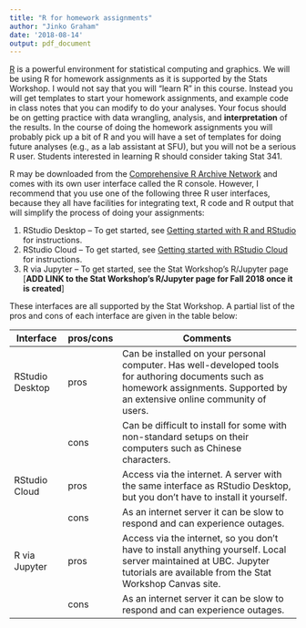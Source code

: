 ```yaml
---
title: "R for homework assignments"
author: "Jinko Graham"
date: '2018-08-14'
output: pdf_document
---
```



[R](http://www.r-project.org) is a powerful environment for
statistical computing and graphics. We will be using R for
homework assignments as it is supported by the Stats Workshop. 
I would not say that you will "learn R" in this course. 
Instead you will get templates to start your homework
assignments, and example code in class notes that you can 
modify to do your analyses. Your focus should be on getting
practice with data wrangling, analysis, and **interpretation**
of the results. In the course of doing the homework assignments
you will probably pick up a bit of R and you will have a set of
templates for doing future analyses (e.g., as a lab assistant 
at SFU), but you will not be a serious R user. Students
interested in learning R should consider taking Stat 341.

R may be downloaded from the 
[Comprehensive R Archive Network](http://cran.r-project.org) 
and comes with its own user interface called the R console.
However, I recommend that you use one of the following three 
R user interfaces, because they all have facilities for
integrating text, R code and R output that will simplify 
the process of doing your assignments:

1. RStudio Desktop -- To get started, see [Getting started with R and RStudio](https://github.com/SFUStatgen/RforStat2/blob/master/Tutorials/GettingStarted/startR-RStudio.Rmd) for instructions.
2. RStudio Cloud -- To get started, see [Getting started with RStudio Cloud](https://github.com/SFUStatgen/RforStat2/blob/master/Tutorials/GettingStarted/startRStudioCloud.Rmd) for instructions.
3. R via Jupyter -- To get started, see the Stat Workshop's R/Jupyter page  [**ADD LINK to the Stat Workshop's R/Jupyter page for Fall 2018 once it is created**]

These interfaces are all supported by the Stat Workshop. A partial list of the pros and cons of each interface are given in the table below:

| Interface      | pros/cons | Comments                                           |
| -------------- | --------- | -------------------------------------------------- |
RStudio Desktop | pros | Can be installed on your personal computer. Has well-developed tools for authoring documents such as homework assignments. Supported by an extensive online community of users. |
|   | cons  | Can be difficult to install for some with non-standard setups on their computers such as Chinese characters. |
| RStudio Cloud | pros | Access via the internet. A server with the same interface as RStudio Desktop, but you don't have to install it yourself. |
|    | cons  | As an internet server it can be slow to respond and can experience outages. |
| R via Jupyter | pros | Access via the internet, so you don't have to install anything yourself. Local server maintained at UBC. Jupyter tutorials are available from the Stat Workshop Canvas site.|
|   | cons | As an internet server it can be slow to respond and can experience outages. |


